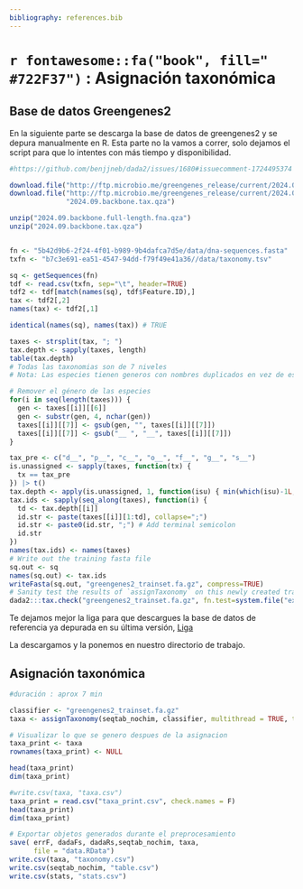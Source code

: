 ```yaml
---
bibliography: references.bib
---
```




# `r fontawesome::fa("book", fill=" #722F37")` : Asignación taxonómica

## Base de datos Greengenes2 

::: {.alert .alert-info role="alert"}
<i class="bi-clipboard-fill"></i> En la siguiente parte se descarga la base de datos de greengenes2 y se depura manualmente en R. Esta parte no la vamos a correr, solo dejamos el script para que lo intentes con más tiempo y disponibilidad.
:::


```r
#https://github.com/benjjneb/dada2/issues/1680#issuecomment-1724495374

download.file("http://ftp.microbio.me/greengenes_release/current/2024.09.backbone.full-length.fna.qza", "2024.09.backbone.full-length.fna.qza")
download.file("http://ftp.microbio.me/greengenes_release/current/2024.09.backbone.tax.qza",
              "2024.09.backbone.tax.qza")

unzip("2024.09.backbone.full-length.fna.qza")
unzip("2024.09.backbone.tax.qza")


fn <- "5b42d9b6-2f24-4f01-b989-9b4dafca7d5e/data/dna-sequences.fasta"
txfn <- "b7c3e691-ea51-4547-94dd-f79f49e41a36//data/taxonomy.tsv"

sq <- getSequences(fn)
tdf <- read.csv(txfn, sep="\t", header=TRUE)
tdf2 <- tdf[match(names(sq), tdf$Feature.ID),]
tax <- tdf2[,2]
names(tax) <- tdf2[,1]

identical(names(sq), names(tax)) # TRUE

taxes <- strsplit(tax, "; ")
tax.depth <- sapply(taxes, length)
table(tax.depth) 
# Todas las taxonomias son de 7 niveles
# Nota: Las especies tienen generos con nombres duplicados en vez de especies

# Remover el género de las especies
for(i in seq(length(taxes))) {
  gen <- taxes[[i]][[6]]
  gen <- substr(gen, 4, nchar(gen))
  taxes[[i]][[7]] <- gsub(gen, "", taxes[[i]][[7]])
  taxes[[i]][[7]] <- gsub("__ ", "__", taxes[[i]][[7]])
}

tax_pre <- c("d__", "p__", "c__", "o__", "f__", "g__", "s__")
is.unassigned <- sapply(taxes, function(tx) {
  tx == tax_pre
}) |> t()
tax.depth <- apply(is.unassigned, 1, function(isu) { min(which(isu)-1L, 7L) })
tax.ids <- sapply(seq_along(taxes), function(i) {
  td <- tax.depth[[i]]
  id.str <- paste(taxes[[i]][1:td], collapse=";")
  id.str <- paste0(id.str, ";") # Add terminal semicolon
  id.str
})
names(tax.ids) <- names(taxes)
# Write out the training fasta file
sq.out <- sq
names(sq.out) <- tax.ids
writeFasta(sq.out, "greengenes2_trainset.fa.gz", compress=TRUE)
# Sanity test the results of `assignTaxonomy` on this newly created training
dada2:::tax.check("greengenes2_trainset.fa.gz", fn.test=system.file("extdata", "ten_16s.100.fa.gz", package="dada2"))
```


Te dejamos mejor la liga para que descargues la base de datos de referencia ya depurada en su última versión, [Liga](https://drive.google.com/file/d/11NzusIlBFoX5zXBiG7Y8WJbqGYEdYyoo/view?usp=drive_link)

La descargamos y la ponemos en nuestro directorio de trabajo.


## Asignación taxonómica

```r
#duración : aprox 7 min

classifier <- "greengenes2_trainset.fa.gz" 
taxa <- assignTaxonomy(seqtab_nochim, classifier, multithread = TRUE, tryRC = TRUE)

# Visualizar lo que se genero despues de la asignacion
taxa_print <- taxa
rownames(taxa_print) <- NULL

head(taxa_print)
dim(taxa_print)
```


```r
#write.csv(taxa, "taxa.csv")
taxa_print = read.csv("taxa_print.csv", check.names = F)
head(taxa_print)
dim(taxa_print)
```


```r
# Exportar objetos generados durante el preprocesamiento 
save( errF, dadaFs, dadaRs,seqtab_nochim, taxa,
      file = "data.RData")
write.csv(taxa, "taxonomy.csv")
write.csv(seqtab_nochim, "table.csv")
write.csv(stats, "stats.csv")

```

